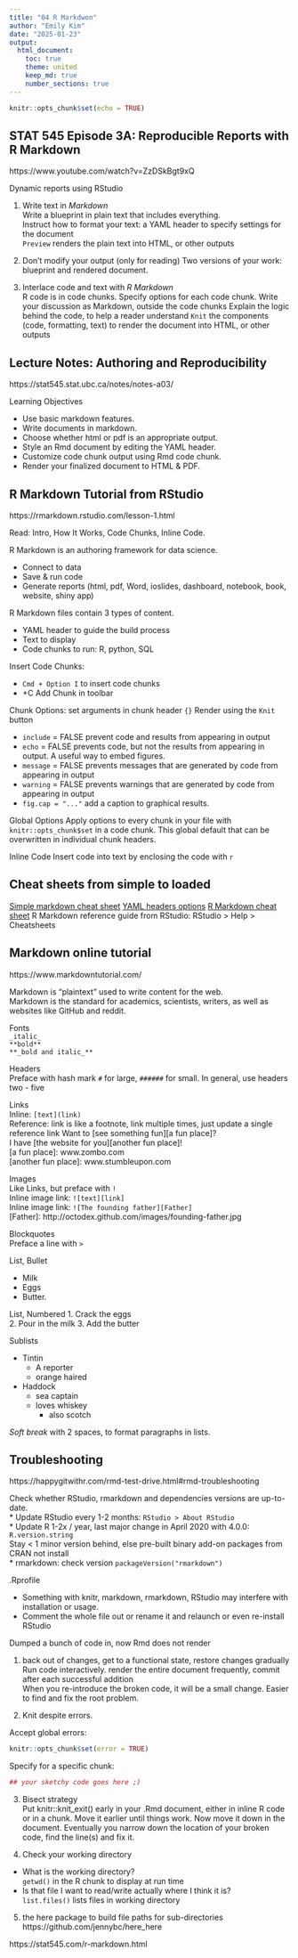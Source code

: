 ```yaml
---
title: "04 R Markdwon"
author: "Emily Kim"
date: "2025-01-23"
output: 
  html_document: 
    toc: true
    theme: united
    keep_md: true
    number_sections: true
---
```


```r
knitr::opts_chunk$set(echo = TRUE)
```

## STAT 545 Episode 3A: Reproducible Reports with R Markdown
https://www.youtube.com/watch?v=ZzDSkBgt9xQ

Dynamic reports using RStudio  

1) Write text in _Markdown_  
Write a blueprint in plain text that includes everything.   
Instruct how to format your text: a YAML header to specify settings for the document  
`Preview` renders the plain text into HTML, or other outputs   

2) Don't modify your output (only for reading)
Two versions of your work:  blueprint and rendered document. 

3) Interlace code and text with _R Markdown_  
R code is in code chunks. Specify options for each code chunk. 
Write your discussion as Markdown, outside the code chunks
Explain the logic behind the code, to help a reader understand
`Knit` the components (code, formatting, text) to render the document into HTML, or other outputs

## Lecture Notes: Authoring and Reproducibility
https://stat545.stat.ubc.ca/notes/notes-a03/  

Learning Objectives  

* Use basic markdown features. 
* Write documents in markdown.  
* Choose whether html or pdf is an appropriate output.  
* Style an Rmd document by editing the YAML header.  
* Customize code chunk output using Rmd code chunk.  
* Render your finalized document to HTML & PDF.  

## R Markdown Tutorial from RStudio
https://rmarkdown.rstudio.com/lesson-1.html  

Read: Intro, How It Works, Code Chunks, Inline Code. 

R Markdown is an authoring framework for data science. 

* Connect to data  
* Save & run code   
* Generate reports (html, pdf, Word, ioslides, dashboard, notebook, book, website, shiny app)   

R Markdown files contain 3 types of content. 

* YAML header to guide the build process  
* Text to display  
* Code chunks to run: R, python, SQL     

Insert Code Chunks:  

* `Cmd + Option I` to insert code chunks
* +C Add Chunk in toolbar 

Chunk Options: set arguments in chunk header `{}`
Render using the `Knit` button  

* `include` = FALSE prevent code and results from appearing in output  
* `echo` = FALSE prevents code, but not the results from appearing in output. A useful way to embed figures.
* `message` = FALSE prevents messages that are generated by code from appearing in output  
* `warning` = FALSE prevents warnings that are generated by code from appearing in output  
* `fig.cap = "..."` add a caption to graphical results.  

Global Options
Apply options to every chunk in your file with `knitr::opts_chunk$set` in a code chunk. 
This global default that can be overwritten in individual chunk headers.  

Inline Code
Insert code into text by enclosing the code with `r `  

## Cheat sheets from simple to loaded  
[Simple markdown cheat sheet](https://enterprise.github.com/downloads/en/markdown-cheatsheet.pdf)
[YAML headers options](https://bookdown.org/yihui/rmarkdown/html-document.html)
[R Markdown cheat sheet](https://github.com/rstudio/cheatsheets/blob/main/rmarkdown-2.0.pdf)
R Markdown reference guide from RStudio:  RStudio > Help > Cheatsheets  

## Markdown online tutorial
https://www.markdowntutorial.com/

Markdown is "plaintext" used to write content for the web.   
Markdown is the standard for academics, scientists, writers, as well as websites like GitHub and reddit.   

Fonts  
`_italic_`  
`**bold**`  
`**_bold and italic_**`  

Headers  
Preface with hash mark `#` for large, `######` for small. 
In general, use headers two - five  

Links  
Inline: `[text](link)`  
Reference: link is like a footnote, link multiple times, just update a single reference link 
Want to [see something fun][a fun place]?  
I have [the website for you][another fun place]!  
[a fun place]: www.zombo.com  
[another fun place]: www.stumbleupon.com  

Images  
Like Links, but preface with `!`  
Inline image link: `![text][link]`   
Inline image link: `![The founding father][Father]`  
[Father]: http://octodex.github.com/images/founding-father.jpg

Blockquotes  
Preface a line with `>`

List, Bullet 

* Milk  
* Eggs  
* Butter.  

List, Numbered
1. Crack the eggs  
2. Pour in the milk 
3. Add the butter

Sublists  

* Tintin  
  * A reporter  
  * orange haired   

* Haddock   
  * sea captain  
  * loves whiskey   
    * also scotch
  
_Soft break_ with 2 spaces, to format paragraphs in lists. 


## Troubleshooting  
https://happygitwithr.com/rmd-test-drive.html#rmd-troubleshooting

Check whether RStudio, rmarkdown and dependencies versions are up-to-date.  
* Update RStudio every 1-2 months:  `RStudio > About RStudio`      
* Update R 1-2x / year, last major change in April 2020 with 4.0.0:  `R.version.string`  
Stay < 1 minor version behind, else pre-built binary add-on packages from CRAN not install   
* rmarkdown:  check version `packageVersion("rmarkdown")` 

.Rprofile 

* Something with knitr, markdown, rmarkdown, RStudio may interfere with installation or usage.
* Comment the whole file out or rename it and relaunch or even re-install RStudio

Dumped a bunch of code in, now Rmd does not render  

1) back out of changes, get to a functional state, restore changes gradually  
Run code interactively. render the entire document frequently, commit after each successful addition  
When you re-introduce the broken code, it will be a small change. Easier to find and fix the root problem.  

2) Knit despite errors. 

Accept global errors:
```r
knitr::opts_chunk$set(error = TRUE)
```
Specify for a specific chunk:
```r
## your sketchy code goes here ;)
```
3) Bisect strategy  
Put knitr::knit_exit() early in your .Rmd document, either in inline R code or in a chunk. Move it earlier until things work. Now move it down in the document. Eventually you narrow down the location of your broken code, find the line(s) and fix it.

4) Check your working directory  

* What is the working directory?  
`getwd()` in the R chunk to display at run time  
* Is that file I want to read/write actually where I think it is?  
`list.files()` lists files in working directory

5) the here package to build file paths for sub-directories  
https://github.com/jennybc/here_here


https://stat545.com/r-markdown.html  


